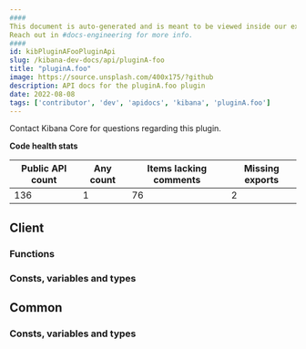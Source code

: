 ```yaml
---
####
This document is auto-generated and is meant to be viewed inside our experimental, new docs system.
Reach out in #docs-engineering for more info.
####
id: kibPluginAFooPluginApi
slug: /kibana-dev-docs/api/pluginA-foo
title: "pluginA.foo"
image: https://source.unsplash.com/400x175/?github
description: API docs for the pluginA.foo plugin
date: 2022-08-08
tags: ['contributor', 'dev', 'apidocs', 'kibana', 'pluginA.foo']
---
```




Contact Kibana Core for questions regarding this plugin.

**Code health stats**

| Public API count  | Any count | Items lacking comments | Missing exports |
|-------------------|-----------|------------------------|-----------------|
| 136 | 1 | 76 | 2 |

## Client

### Functions
<DocDefinitionList data={pluginAFooObj.client.functions}/>

### Consts, variables and types
<DocDefinitionList data={pluginAFooObj.client.misc}/>

## Common

### Consts, variables and types
<DocDefinitionList data={pluginAFooObj.common.misc}/>

